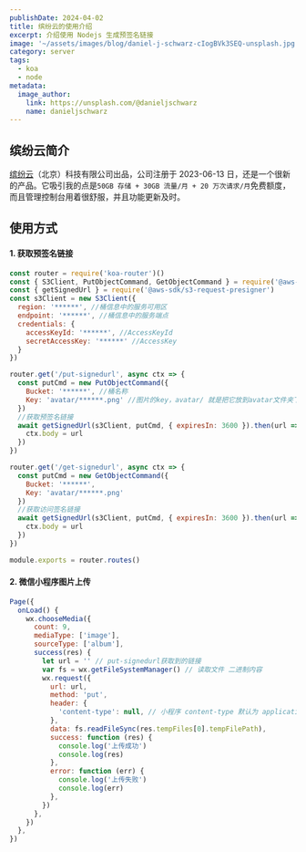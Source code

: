 ```yaml
---
publishDate: 2024-04-02
title: 缤纷云的使用介绍
excerpt: 介绍使用 Nodejs 生成预签名链接
image: '~/assets/images/blog/daniel-j-schwarz-cIogBVk3SEQ-unsplash.jpg'
category: server
tags:
  - koa
  - node
metadata:
  image_author:
    link: https://unsplash.com/@danieljschwarz
    name: danieljschwarz
---
```


## 缤纷云简介

[缤纷云](https://www.bitiful.com/)（北京）科技有限公司出品，公司注册于 2023-06-13 日，还是一个很新的产品。它吸引我的点是`50GB 存储 + 30GB 流量/月 + 20 万次请求/月`免费额度，而且管理控制台用着很舒服，并且功能更新及时。

## 使用方式

#### 1.  获取预签名链接

```javascript
const router = require('koa-router')()
const { S3Client, PutObjectCommand, GetObjectCommand } = require('@aws-sdk/client-s3')
const { getSignedUrl } = require('@aws-sdk/s3-request-presigner')
const s3Client = new S3Client({
  region: '******', //桶信息中的服务可用区
  endpoint: '******', //桶信息中的服务端点
  credentials: {
    accessKeyId: '******', //AccessKeyId
    secretAccessKey: '******' //AccessKey
  }
})

router.get('/put-signedurl', async ctx => {
  const putCmd = new PutObjectCommand({
    Bucket: '******', //桶名称
    Key: 'avatar/******.png' //图片的key，avatar/ 就是把它放到avatar文件夹下
  })
  //获取预签名链接
  await getSignedUrl(s3Client, putCmd, { expiresIn: 3600 }).then(url => {
    ctx.body = url
  })
})

router.get('/get-signedurl', async ctx => {
  const putCmd = new GetObjectCommand({
    Bucket: '******',
    Key: 'avatar/******.png'
  })
  //获取访问签名链接
  await getSignedUrl(s3Client, putCmd, { expiresIn: 3600 }).then(url => {
    ctx.body = url
  })
})

module.exports = router.routes()
```

#### 2. 微信小程序图片上传

```javascript
Page({
  onLoad() {
    wx.chooseMedia({
      count: 9,
      mediaType: ['image'],
      sourceType: ['album'],
      success(res) {
        let url = '' // put-signedurl获取到的链接
        var fs = wx.getFileSystemManager() // 读取文件 二进制内容
        wx.request({
          url: url,
          method: 'put',
          header: {
            'content-type': null, // 小程序 content-type 默认为 application/json， 这里强制为 null 
          },
          data: fs.readFileSync(res.tempFiles[0].tempFilePath),
          success: function (res) {
            console.log('上传成功')
            console.log(res)
          },
          error: function (err) {
            console.log('上传失败')
            console.log(err)
          },
        })
      },
    })
  },
})
```



